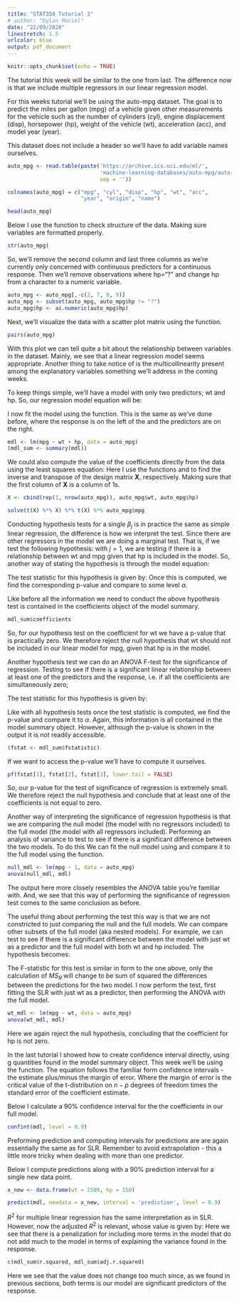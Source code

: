---
title: "STAT350 Tutorial 3"
# author: "Dylan Maciel"
date: "22/09/2020"
linestretch: 1.5
urlcolor: blue
output: pdf_document
---

```{r setup, include=FALSE}
knitr::opts_chunk$set(echo = TRUE)
``` 

The tutorial this week will be similar to the one from last. The difference now
is that we include multiple regressors in our linear regression model.


\subsection*{The Data}

For this weeks tutorial we'll be using the auto-mpg dataset. The goal is to
predict the miles per gallon (mpg) of a vehicle given other measurements for the 
vehicle such as the number of cylinders (cyl), engine displacement (disp), 
horsepower (hp), weight of the vehicle (wt), acceleration (acc), and model year 
(year).

This dataset does not include a header so we'll have to add variable names 
ourselves.

```{r}
auto_mpg <- read.table(paste('https://archive.ics.uci.edu/ml/',
                             'machine-learning-databases/auto-mpg/auto-mpg.data',
                             sep = ''))

colnames(auto_mpg) = c("mpg", "cyl", "disp", "hp", "wt", "acc",
                       "year", "origin", "name")

head(auto_mpg)
```

\newpage

Below I use the \verb|str()| function to check structure of the data. Making 
sure variables are formatted properly.
```{r}
str(auto_mpg)
```

So, we'll remove the second column and last three columns as we're currently 
only concerned with continuous predictors for a continuous response. Then we'll 
remove observations where hp="?" and change hp from a character to a numeric 
variable.

```{r}
auto_mpg <- auto_mpg[,-c(2, 7, 8, 9)]
auto_mpg <- subset(auto_mpg, auto_mpg$hp != "?")
auto_mpg$hp <- as.numeric(auto_mpg$hp)
```


Next, we'll visualize the data with a scatter plot matrix using the
\verb|pairs()| function.
```{r}
pairs(auto_mpg)
```
With this plot we can tell quite a bit about the relationship between variables 
in the dataset. Mainly, we see that a linear regression model seems appropriate. 
Another thing to take notice of is the multicollinearity present among the 
explanatory variables something we'll address in the coming weeks.

\section*{Multiple Linear Regression}

To keep things simple, we'll have a model with only two predictors; wt and hp.
So, our regression model equation will be:
\begin{align*}
  mpg = \beta_0 + \beta_1(wt) + \beta_2(hp) + \epsilon
\end{align*}


\subsection*{Fitting the Model}


I now fit the model using the \verb|lm()| function. This is the same as we've
done before, where the response is on the left of the \verb|~| and the 
predictors are on the right. 
```{r}
mdl <- lm(mpg ~ wt + hp, data = auto_mpg)
(mdl_sum <- summary(mdl))
```

We could also compute the value of the coefficients directly from the data using
the least squares equation:
\begin{align*}
  \hat{\boldsymbol{\beta}} = (\boldsymbol{X}'\boldsymbol{X})^{-1}
                              \boldsymbol{X}'\boldsymbol{y}.
\end{align*}
Here I use the functions \verb|solve()| and \verb|t()| to find the inverse and 
transpose of the design matrix $\boldsymbol{X}$, respectively. Making sure that
the first column of $\boldsymbol{X}$ is a column of $1$s.
```{r}
X <- cbind(rep(1, nrow(auto_mpg)), auto_mpg$wt, auto_mpg$hp)

solve(t(X) %*% X) %*% t(X) %*% auto_mpg$mpg
```


\subsection*{Hypothesis Tests}

\subsubsection{Hypothesis Test for a Single $\beta_j$}

Conducting hypothesis tests for a single $\beta_j$ is in practice the same as
simple linear regression, the difference is how we interpret the test. Since 
there are other regressors in the model we are doing a marginal test. That is, 
if we test the following hypothesis:
\begin{align*}
        H_0: \ \beta_j=0 \ \ \text{vs.} \ \ \text{H}_A: \beta_j \neq 0,
\end{align*}
with $j=1$, we are testing if there is a relationship between wt and mpg given 
that hp is included in the model. So, another way of stating the hypothesis is 
through the model equation:
\begin{align*}
  &H_o: \ mpg = \beta_0 + \beta_2(hp) + \epsilon \\
  &\text{vs.} \\
  &H_A: \ mpg = \beta_0 + \beta_1(wt) + \beta_2(hp) + \epsilon
\end{align*}

The test statistic for this hypothesis is given by:
\begin{align*}
        t = \frac{\hat{\beta}_j}{se(\hat{\beta}_j)}.
\end{align*}
Once this is computed, we find the corresponding p-value and compare to some
level $\alpha$.

Like before all the information we need to conduct the above hypothesis test is
contained in the coefficients object of the model summary.
```{r}
mdl_sum$coefficients
```

So, for our hypothesis test on the coefficient for wt we have a p-value that is 
practically zero. We therefore reject the null hypothesis that wt should not be 
included in our linear model for mpg, given that hp is in the model.


\subsubsection{Hypothesis Test for Significance of Regression}

Another hypothesis test we can do an ANOVA F-test for the significance of 
regression. Testing to see if there is a significant linear relationship between 
at least one of the predictors and the response, i.e. if all the coefficients
are simultaneously zero;
\begin{align*}
  &H_o: \ \beta_1 = \beta_2 = \ldots = \beta_k = 0\\
  &\text{vs.} \\
  &H_A: \  \beta_j \neq 0 \ \text{for at least one $j$.}
\end{align*}

The test statistic for this hypothesis is given by:
\begin{align*}
  F_0 = \frac{MS_R}{MS_{Res}}
\end{align*}

Like with all hypothesis tests once the test statistic is computed, we find the
p-value and compare it to $\alpha$. Again, this information is all contained in
the model summary object. However, although the p-value is shown in the output 
it is not readily accessible.
```{r}
(fstat <- mdl_sum$fstatistic)
```
If we want to access the p-value we'll have to compute it ourselves.
```{r}
pf(fstat[1], fstat[2], fstat[3], lower.tail = FALSE)
```
So, our p-value for the test of significance of regression is extremely small. 
We therefore reject the null hypothesis and conclude that at least one of the 
coefficients is not equal to zero.


Another way of interpreting the significance of regression hypothesis is that we
are comparing the null model (the model with no regressors included) to the full 
model (the model with all regressors included). Performing an analysis of
variance to test to see if there is a significant difference between the two 
models. To do this We can fit the null model using \verb|lm()| and compare it to 
the full model using the \verb|anova()| function.

```{r}
null_mdl <- lm(mpg ~ 1, data = auto_mpg)
anova(null_mdl, mdl)
```
The output here more closely resembles the ANOVA table you're familiar with. 
And, we see that this way of performing the significance of regression test
comes to the same conclusion as before.

The useful thing about performing the test this way is that we are not 
constricted to just comparing the null and the full models. We can compare other
subsets of the full model (aka nested models). For example, we can test to see 
if there is a significant difference between the model with just wt as a 
predictor and the full model with both wt and hp included. The hypothesis
becomes:
\begin{align*}
  &H_0: \ \beta_2 = 0 \\
  &\text{vs.} \\
  &H_A: \ \beta_2 \neq 0
\end{align*}

The F-statistic for this test is similar in form to the one above, only the 
calculation of $MS_R$ will change to be sum of squared the differences between 
the predictions for the two model. I now perform the test, first fitting the SLR
with just wt as a predictor, then performing the ANOVA with the full model.
```{r}
wt_mdl <- lm(mpg ~ wt, data = auto_mpg)
anova(wt_mdl, mdl)
```
Here we again reject the null hypothesis, concluding that the coefficient for hp
is not zero.

\subsection*{Confidence Intervals}


\subsubsection*{Confiden Intervals for $\beta_j$}

In the last tutorial I showed how to create confidence interval directly, using
g quantities found in the model summary object. This week we'll be using the
\verb|confint()| function. The equation follows the familiar form confidence 
intervals - the estimate plus/minus the margin of error. Where the margin of 
error is the critical value of the t-distribution on $n-p$ degrees of freedom 
times the standard error of the coefficient estimate.


Below I calculate a 90\% confidence interval for the the coefficients in our 
full model.
```{r}
confint(mdl, level = 0.9)
```


\subsection*{Prediction}

Preforming prediction and computing intervals for predictions are are again 
essentially the same as for SLR. Remember to avoid extrapolation - this a little 
more tricky when dealing with more than one predictor. 

Below I compute predictions along with a 90\% prediction interval for a single
new data point.
```{r}
x_new <- data.frame(wt = 2500, hp = 150)

predict(mdl, newdata = x_new, interval = 'prediction', level = 0.9)
```


\subsection*{Coefficient of Determination}

$R^2$ for multiple linear regression has the same interpretation as in SLR.
However, now the adjusted $R^2$ is relevant, whose value is given by:
\begin{align*}
  R^2_{adj} = 1 - (1 - R^2)\frac{n-1}{n-p-1}.
\end{align*}
Here we see that there is a penalization for including more terms in the model 
that do not add much to the model in terms of explaining the variance found in
the response.

```{r}
c(mdl_sum$r.squared, mdl_sum$adj.r.squared)
```
Here we see that the value does not change too much since, as we found in
previous sections, both terms is our model are significant predictors of the
response.